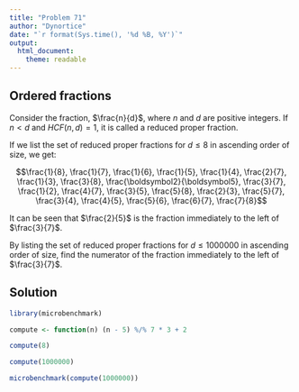 ```yaml
---
title: "Problem 71"
author: "Dynortice"
date: "`r format(Sys.time(), '%d %B, %Y')`"
output:
  html_document:
    theme: readable
---
```

## Ordered fractions

Consider the fraction, $\frac{n}{d}$, where $n$ and $d$ are positive integers. If $n < d$ and $HCF(n, d) = 1$, it is called a reduced proper fraction.

If we list the set of reduced proper fractions for $d \le 8$ in ascending order of size, we get:

$$\frac{1}{8}, \frac{1}{7}, \frac{1}{6}, \frac{1}{5}, \frac{1}{4}, \frac{2}{7}, \frac{1}{3}, \frac{3}{8}, \frac{\boldsymbol2}{\boldsymbol5}, \frac{3}{7}, \frac{1}{2}, \frac{4}{7}, \frac{3}{5}, \frac{5}{8}, \frac{2}{3}, \frac{5}{7}, \frac{3}{4}, \frac{4}{5}, \frac{5}{6}, \frac{6}{7}, \frac{7}{8}$$

It can be seen that $\frac{2}{5}$ is the fraction immediately to the left of $\frac{3}{7}$.

By listing the set of reduced proper fractions for $d \le 1000000$ in ascending order of size, find the numerator of the fraction immediately to the left of $\frac{3}{7}$.

## Solution
```r
library(microbenchmark)
```

```r
compute <- function(n) (n - 5) %/% 7 * 3 + 2
```

```r
compute(8)
```
```r
compute(1000000)
```

```r
microbenchmark(compute(1000000))
```